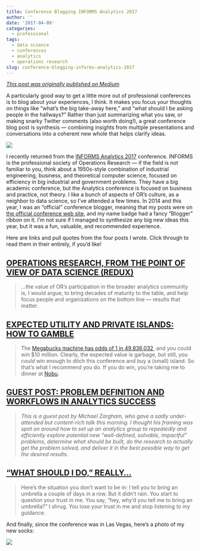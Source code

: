```yaml
---
title: Conference Blogging INFORMS Analytics 2017
author: ''
date: '2017-04-09'
categories:
  - professional
tags:
  - data science
  - conferences
  - analytics
  - operations research
slug: conference-blogging-informs-analytics-2017
---
```


_[This post was originally published on Medium](https://medium.com/@HarlanH/conference-blogging-informs-analytics-2017-93ea788f46b7)_

A particularly good way to get a little more out of professional conferences is to blog about your experiences, I think. It makes you focus your thoughts on things like “what’s the big take-away here,” and “what should I be asking people in the hallways?” Rather than just summarizing what you saw, or making snarky Twitter comments (also worth doing!), a great conference blog post is synthesis — combining insights from multiple presentations and conversations into a coherent new whole that helps clarify ideas.

![](https://cdn-images-1.medium.com/max/2000/0*MwlSDRPPuXzmnPQJ.gif)

I recently returned from the [INFORMS Analytics 2017](http://meetings2.informs.org/wordpress/analytics2017/) conference. INFORMS is the professional society of Operations Research — if the field is not familiar to you, think about a 1950s-style combination of industrial engineering, business, and theoretical computer science, focused on efficiency in big industrial and government problems. They have a big academic conference, but the Analytics conference is focused on business and practice, not theory. I like a bunch of aspects of OR’s culture, as a neighbor to data science, so I’ve attended a few times. In 2014 and this year, I was an “official” conference blogger, meaning that my posts were on [the official conference web site](http://meetings2.informs.org/wordpress/analytics2017/blog/), and my name badge had a fancy “Blogger” ribbon on it. I’m not sure if I managed to synthesize any big new ideas this year, but it was a fun, valuable, and recommended experience.

Here are links and pull quotes from the four posts I wrote. Click through to read them in their entirely, if you’d like!

## [OPERATIONS RESEARCH, FROM THE POINT OF VIEW OF DATA SCIENCE (REDUX)](http://meetings2.informs.org/wordpress/analytics2017/2017/04/02/operations-research-from-the-point-of-view-of-data-science-redux/)

> …the value of OR’s participation in the broader analytics community is, I would argue, to bring decades of maturity to the table, and help focus people and organizations on the bottom line — results that matter.

## [EXPECTED UTILITY AND PRIVATE ISLANDS: HOW TO GAMBLE](http://meetings2.informs.org/wordpress/analytics2017/2017/04/03/expected-utility-and-private-islands-how-to-gamble/)

> The [Megabucks machine has odds of 1 in 49,836,032](https://wizardofodds.com/games/slots/megabucks/), and you could win $10 million. Clearly, the expected value is garbage, but still, you *could *win enough to ditch this conference and buy a (small) island. So that’s what I recommend you do. If you do win, you’re taking me to dinner at [Nobu](https://www.caesars.com/caesars-palace/restaurants/nobu).

## [GUEST POST: PROBLEM DEFINITION AND WORKFLOWS IN ANALYTICS SUCCESS](http://meetings2.informs.org/wordpress/analytics2017/2017/04/04/guest-post-problem-definition-and-workflows-in-analytics-success/)

> *This is a guest post by Michael Zargham, who gave a sadly under-attended but content-rich talk this morning. I thought his framing was spot on around how to set up an analytics group to repeatedly and efficiently explore potential new “well-defined, solvable, impactful” problems, determine what should be built, do the research to actually get the problem solved, and deliver it in the best possible way to get the desired results.*

## [“WHAT SHOULD I DO,” REALLY…](http://meetings2.informs.org/wordpress/analytics2017/2017/04/04/what-should-i-do-really/)

> Here’s the situation you don’t want to be in: I tell you to bring an umbrella a couple of days in a row. But it didn’t rain. You start to question your trust in me. You say, “hey, why’d you tell me to bring an umbrella?” I shrug. You lose your trust in me and stop listening to my guidance.

And finally, since the conference was in Las Vegas, here’s a photo of my new socks:

![](https://cdn-images-1.medium.com/max/2000/1*s8PTLDuwkR7Hi66LghcVxg.jpeg)
